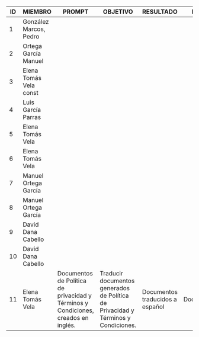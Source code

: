 ID | MIEMBRO                     | PROMPT                                                                                                      | OBJETIVO                                                               | RESULTADO                                                                                   | PAQUETE               | LINK
---|-----------------------------|-------------------------------------------------------------------------------------------------------------|-------------------------------------------------------------------------|--------------------------------------------------------------------------------------------|-----------------------|-----
| 1  | González Marcos, Pedro   ||||||
| 2  | Ortega García Manuel     ||||||
| 3  | Elena Tomás Vela const   ||||||
| 4  | Luis García Parras       ||||||
| 5  | Elena Tomás Vela         ||||||
| 6  | Elena Tomás Vela         ||||||
| 7  | Manuel Ortega García     ||||||
| 8  | Manuel Ortega García     ||||||
| 9  | David Dana Cabello       ||||||
| 10 | David Dana Cabello       ||||||
| 11 | Elena Tomás Vela         |Documentos de Política de privacidad y Términos y Condiciones, creados en inglés.|Traducir documentos generados de Política de Privacidad y Términos y Condiciones.|Documentos traducidos a español|Documentación| [DeepL](https://www.deepl.com) no guarda registro de los documentos traducidos.|
